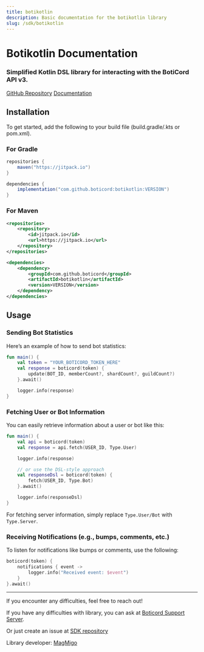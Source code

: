 ```yaml
---
title: botikotlin
description: Basic documentation for the botikotlin library
slug: /sdk/botikotlin
---
```


# Botikotlin Documentation

### Simplified Kotlin DSL library for interacting with the BotiCord API v3.

[GitHub Repository](https://github.com/boticord/botikotlin/)
[Documentation](https://magmigo2.gitbook.io/boticord-kotlin/)

## Installation

To get started, add the following to your build file (build.gradle/.kts or pom.xml).

### For Gradle

```gradle
repositories {
    maven("https://jitpack.io")
}

dependencies {
    implementation("com.github.boticord:botikotlin:VERSION")
}
```

### For Maven

```xml
<repositories>
    <repository>
        <id>jitpack.io</id>
        <url>https://jitpack.io</url>
    </repository>
</repositories>

<dependencies>
    <dependency>
        <groupId>com.github.boticord</groupId>
        <artifactId>botikotlin</artifactId>
        <version>VERSION</version>
    </dependency>
</dependencies>
```

## Usage

### Sending Bot Statistics

Here’s an example of how to send bot statistics:

```kotlin
fun main() {
    val token = "YOUR_BOTICORD_TOKEN_HERE"
    val response = boticord(token) {
        update(BOT_ID, memberCount?, shardCount?, guildCount?)
    }.await()

    logger.info(response)
}
```

### Fetching User or Bot Information

You can easily retrieve information about a user or bot like this:

```kotlin
fun main() {
    val api = boticord(token)
    val response = api.fetch(USER_ID, Type.User)

    logger.info(response)

    // or use the DSL-style approach
    val responseDsl = boticord(token) {
        fetch(USER_ID, Type.Bot)
    }.await()

    logger.info(responseDsl)
}
```

For fetching server information, simply replace `Type.User/Bot` with `Type.Server`.

### Receiving Notifications (e.g., bumps, comments, etc.)

To listen for notifications like bumps or comments, use the following:

```kotlin
boticord(token) {
    notifications { event ->
        logger.info("Received event: $event")
    }
}.await()
```


---

If you encounter any difficulties, feel free to reach out!

If you have any difficulties with library, you can ask at [Boticord Support Server](https://get.boticord.top/support).

Or just create an issue at [SDK repository](https://github.com/boticord/botikotlin/issues/new/choose)

Library developer: [MagMigo](https://boticord.top/profile/598387707311554570)